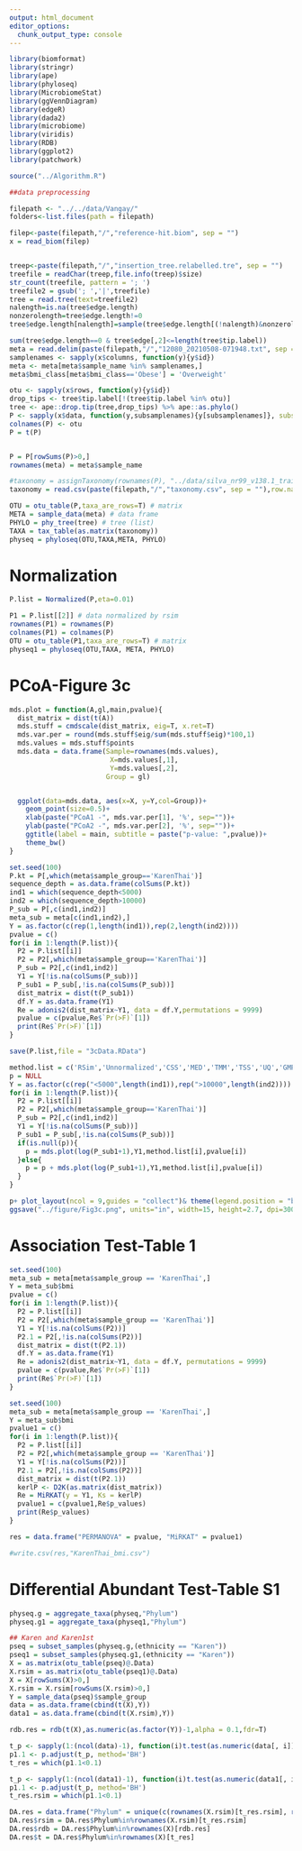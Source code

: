 ```yaml
---
output: html_document
editor_options: 
  chunk_output_type: console
---
```

```r
library(biomformat)
library(stringr)
library(ape)
library(phyloseq)
library(MicrobiomeStat)
library(ggVennDiagram)
library(edgeR)
library(dada2)
library(microbiome)
library(viridis)
library(RDB)
library(ggplot2)
library(patchwork)
```

```r
source("../Algorithm.R")
```

```r
##data preprocessing

filepath <- "../../data/Vangay/"
folders<-list.files(path = filepath)

filep<-paste(filepath,"/","reference-hit.biom", sep = "")
x = read_biom(filep)


treep<-paste(filepath,"/","insertion_tree.relabelled.tre", sep = "")
treefile = readChar(treep,file.info(treep)$size)
str_count(treefile, pattern = '; ')
treefile2 = gsub('; ','|',treefile)
tree = read.tree(text=treefile2)
nalength=is.na(tree$edge.length)
nonzerolength=tree$edge.length!=0
tree$edge.length[nalength]=sample(tree$edge.length[(!nalength)&nonzerolength], sum(nalength))

sum(tree$edge.length==0 & tree$edge[,2]<=length(tree$tip.label))
meta = read.delim(paste(filepath,"/","12080_20210508-071948.txt", sep = ""))
samplenames <- sapply(x$columns, function(y){y$id})
meta <- meta[meta$sample_name %in% samplenames,]
meta$bmi_class[meta$bmi_class=='Obese'] = 'Overweight'

otu <- sapply(x$rows, function(y){y$id})
drop_tips <- tree$tip.label[!(tree$tip.label %in% otu)]
tree <- ape::drop.tip(tree,drop_tips) %>% ape::as.phylo()
P <- sapply(x$data, function(y,subsamplenames){y[subsamplenames]}, subsamplenames = meta$sample_name)
colnames(P) <- otu
P = t(P)


P = P[rowSums(P)>0,]
rownames(meta) = meta$sample_name

#taxonomy = assignTaxonomy(rownames(P), "../data/silva_nr99_v138.1_train_set.fa.gz", multithread=TRUE)
taxonomy = read.csv(paste(filepath,"/","taxonomy.csv", sep = ""),row.names=1)
```

```r
OTU = otu_table(P,taxa_are_rows=T) # matrix
META = sample_data(meta) # data frame
PHYLO = phy_tree(tree) # tree (list)
TAXA = tax_table(as.matrix(taxonomy))
physeq = phyloseq(OTU,TAXA,META, PHYLO) 
```


# Normalization

```r
P.list = Normalized(P,eta=0.01)
```

```r
P1 = P.list[[2]] # data normalized by rsim
rownames(P1) = rownames(P)
colnames(P1) = colnames(P)
OTU = otu_table(P1,taxa_are_rows=T) # matrix
physeq1 = phyloseq(OTU,TAXA, META, PHYLO) 
```

# PCoA-Figure 3c

```r
mds.plot = function(A,gl,main,pvalue){
  dist_matrix = dist(t(A))
  mds.stuff = cmdscale(dist_matrix, eig=T, x.ret=T)
  mds.var.per = round(mds.stuff$eig/sum(mds.stuff$eig)*100,1)
  mds.values = mds.stuff$points
  mds.data = data.frame(Sample=rownames(mds.values),
                         X=mds.values[,1],
                         Y=mds.values[,2],
                        Group = gl)


  ggplot(data=mds.data, aes(x=X, y=Y,col=Group))+
    geom_point(size=0.5)+
    xlab(paste("PCoA1 -", mds.var.per[1], '%', sep=""))+
    ylab(paste("PCoA2 -", mds.var.per[2], '%', sep=""))+
    ggtitle(label = main, subtitle = paste("p-value: ",pvalue))+
    theme_bw()
}
```


```r
set.seed(100)
P.kt = P[,which(meta$sample_group=='KarenThai')]
sequence_depth = as.data.frame(colSums(P.kt))
ind1 = which(sequence_depth<5000)
ind2 = which(sequence_depth>10000)
P_sub = P[,c(ind1,ind2)]
meta_sub = meta[c(ind1,ind2),]
Y = as.factor(c(rep(1,length(ind1)),rep(2,length(ind2))))
pvalue = c()
for(i in 1:length(P.list)){
  P2 = P.list[[i]]
  P2 = P2[,which(meta$sample_group=='KarenThai')]
  P_sub = P2[,c(ind1,ind2)]
  Y1 = Y[!is.na(colSums(P_sub))]
  P_sub1 = P_sub[,!is.na(colSums(P_sub))]
  dist_matrix = dist(t(P_sub1))
  df.Y = as.data.frame(Y1)
  Re = adonis2(dist_matrix~Y1, data = df.Y,permutations = 9999)
  pvalue = c(pvalue,Re$`Pr(>F)`[1])
  print(Re$`Pr(>F)`[1])
}
```

```r
save(P.list,file = "3cData.RData")
```


```r
method.list = c('RSim','Unnormalized','CSS','MED','TMM','TSS','UQ','GMPR','Rarefaction')
p = NULL
Y = as.factor(c(rep("<5000",length(ind1)),rep(">10000",length(ind2))))
for(i in 1:length(P.list)){
  P2 = P.list[[i]]
  P2 = P2[,which(meta$sample_group=='KarenThai')]
  P_sub = P2[,c(ind1,ind2)]
  Y1 = Y[!is.na(colSums(P_sub))]
  P_sub1 = P_sub[,!is.na(colSums(P_sub))]
  if(is.null(p)){
    p = mds.plot(log(P_sub1+1),Y1,method.list[i],pvalue[i])
  }else{
    p = p + mds.plot(log(P_sub1+1),Y1,method.list[i],pvalue[i])
  }
}

p+ plot_layout(ncol = 9,guides = "collect")& theme(legend.position = "bottom") 
ggsave("../figure/Fig3c.png", units="in", width=15, height=2.7, dpi=300)
```

# Association Test-Table 1

```r
set.seed(100)
meta_sub = meta[meta$sample_group == 'KarenThai',]
Y = meta_sub$bmi
pvalue = c()
for(i in 1:length(P.list)){
  P2 = P.list[[i]]
  P2 = P2[,which(meta$sample_group == 'KarenThai')]
  Y1 = Y[!is.na(colSums(P2))]
  P2.1 = P2[,!is.na(colSums(P2))]
  dist_matrix = dist(t(P2.1))
  df.Y = as.data.frame(Y1)
  Re = adonis2(dist_matrix~Y1, data = df.Y, permutations = 9999)
  pvalue = c(pvalue,Re$`Pr(>F)`[1])
  print(Re$`Pr(>F)`[1])
}
```

```r
set.seed(100)
meta_sub = meta[meta$sample_group == 'KarenThai',]
Y = meta_sub$bmi
pvalue1 = c()
for(i in 1:length(P.list)){
  P2 = P.list[[i]]
  P2 = P2[,which(meta$sample_group == 'KarenThai')]
  Y1 = Y[!is.na(colSums(P2))]
  P2.1 = P2[,!is.na(colSums(P2))]
  dist_matrix = dist(t(P2.1))
  kerlP <- D2K(as.matrix(dist_matrix))
  Re = MiRKAT(y = Y1, Ks = kerlP)
  pvalue1 = c(pvalue1,Re$p_values)
  print(Re$p_values)
}
```

```r
res = data.frame("PERMANOVA" = pvalue, "MiRKAT" = pvalue1)

#write.csv(res,"KarenThai_bmi.csv")
```

# Differential Abundant Test-Table S1

```r
physeq.g = aggregate_taxa(physeq,"Phylum")
physeq.g1 = aggregate_taxa(physeq1,"Phylum")
```

```r
## Karen and Karen1st
pseq = subset_samples(physeq.g,(ethnicity == "Karen"))
pseq1 = subset_samples(physeq.g1,(ethnicity == "Karen"))
X = as.matrix(otu_table(pseq)@.Data)
X.rsim = as.matrix(otu_table(pseq1)@.Data)
X = X[rowSums(X)>0,]
X.rsim = X.rsim[rowSums(X.rsim)>0,]
Y = sample_data(pseq)$sample_group
data = as.data.frame(cbind(t(X),Y))
data1 = as.data.frame(cbind(t(X.rsim),Y))

rdb.res = rdb(t(X),as.numeric(as.factor(Y))-1,alpha = 0.1,fdr=T)

t_p <- sapply(1:(ncol(data)-1), function(i)t.test(as.numeric(data[, i]) ~ Y, data = data)$p.value)
p1.1 <- p.adjust(t_p, method='BH')
t_res = which(p1.1<0.1)

t_p <- sapply(1:(ncol(data1)-1), function(i)t.test(as.numeric(data1[, i]) ~ Y, data = data1)$p.value)
p1.1 <- p.adjust(t_p, method='BH')
t_res.rsim = which(p1.1<0.1)

DA.res = data.frame("Phylum" = unique(c(rownames(X.rsim)[t_res.rsim], rownames(X)[rdb.res],rownames(X)[t_res])))
DA.res$rsim = DA.res$Phylum%in%rownames(X.rsim)[t_res.rsim]
DA.res$rdb = DA.res$Phylum%in%rownames(X)[rdb.res]
DA.res$t = DA.res$Phylum%in%rownames(X)[t_res]
```



